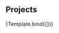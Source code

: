 
<Meta title="User/Project" component={Project}/>


## Projects
<Canvas>
<Story
  name="Default"
  args={{
    projects: {
        preparing:[
          {
            mode:'small',
            title:'test',
            subtitle:'test',
            price:30,
            cardText:'',
            nowPrice:200,
            totalPrice:1000,
          }
        ],
        launched: [],
        supported: [],
        following: [],
    }
  }}>
  {Template.bind({})}
</Story>
</Canvas>







